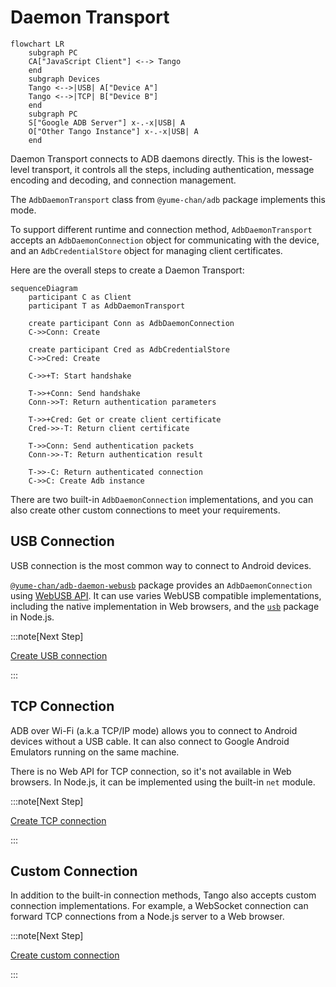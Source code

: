 # Daemon Transport

```mermaid
flowchart LR
    subgraph PC
    CA["JavaScript Client"] <--> Tango
    end
    subgraph Devices
    Tango <-->|USB| A["Device A"]
    Tango <-->|TCP| B["Device B"]
    end
    subgraph PC
    S["Google ADB Server"] x-.-x|USB| A
    O["Other Tango Instance"] x-.-x|USB| A
    end
```

Daemon Transport connects to ADB daemons directly. This is the lowest-level transport, it controls all the steps, including authentication, message encoding and decoding, and connection management.

The `AdbDaemonTransport` class from `@yume-chan/adb` package implements this mode.

To support different runtime and connection method, `AdbDaemonTransport` accepts an `AdbDaemonConnection` object for communicating with the device, and an `AdbCredentialStore` object for managing client certificates.

Here are the overall steps to create a Daemon Transport:

```mermaid
sequenceDiagram
    participant C as Client
    participant T as AdbDaemonTransport

    create participant Conn as AdbDaemonConnection
    C->>Conn: Create

    create participant Cred as AdbCredentialStore
    C->>Cred: Create

    C->>+T: Start handshake

    T->>+Conn: Send handshake
    Conn->>T: Return authentication parameters

    T->>+Cred: Get or create client certificate
    Cred->>-T: Return client certificate

    T->>Conn: Send authentication packets
    Conn->>-T: Return authentication result

    T->>-C: Return authenticated connection
    C->>C: Create Adb instance
```

There are two built-in `AdbDaemonConnection` implementations, and you can also create other custom connections to meet your requirements.

## USB Connection

USB connection is the most common way to connect to Android devices.

[`@yume-chan/adb-daemon-webusb`](https://www.npmjs.com/package/@yume-chan/adb-daemon-webusb) package provides an `AdbDaemonConnection` using [WebUSB API](https://developer.mozilla.org/en-US/docs/Web/API/WebUSB_API). It can use varies WebUSB compatible implementations, including the native implementation in Web browsers, and the [`usb`](https://www.npmjs.com/package/usb) package in Node.js.

:::note[Next Step]

[Create USB connection](./usb/device-manager.mdx)

:::

## TCP Connection

ADB over Wi-Fi (a.k.a TCP/IP mode) allows you to connect to Android devices without a USB cable. It can also connect to Google Android Emulators running on the same machine.

There is no Web API for TCP connection, so it's not available in Web browsers. In Node.js, it can be implemented using the built-in `net` module.

:::note[Next Step]

[Create TCP connection](./tcp/enable.mdx)

:::

## Custom Connection

In addition to the built-in connection methods, Tango also accepts custom connection implementations. For example, a WebSocket connection can forward TCP connections from a Node.js server to a Web browser.

:::note[Next Step]

[Create custom connection](./custom-connection.mdx)

:::
